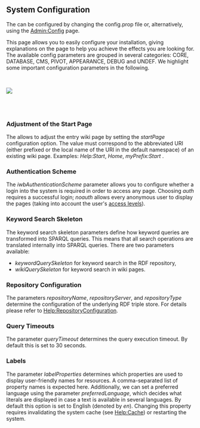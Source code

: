 == System Configuration ==

The {{PRODUCT}} can be configured by changing the config.prop file or, alternatively, using the [[Admin:Config]] page.  

This page allows you to easily configure your installation, giving explanations on the page to help you achieve the effects you are looking for.
The available config parameters are grouped in several categories: CORE, DATABASE, CMS, PIVOT, APPEARANCE, DEBUG and UNDEF. We highlight some important configuration parameters in the following.

<br/>


<img src="../images/help/config.png" />

<br/>
<br/>

=== Adjustment of the Start Page ===

The {{PRODUCT}} allows to adjust the entry wiki page by setting the ''startPage'' configuration option. The value must correspond to the abbreviated URI (either prefixed or the local name of the URI in the default namespace) of an existing wiki page. Examples: ''Help:Start'', ''Home'', ''myPrefix:Start'' .


=== Authentication Scheme ===

The ''iwbAuthenticationScheme'' parameter allows you to configure whether a login into the system is required in order to access any page. Choosing ''auth'' requires a successful login; ''noauth'' allows every anonymous user to display the pages (taking into account the user's [[Help:UserManagement| access levels]]).


=== Keyword Search Skeleton ===

The {{PRODUCT}} keyword search skeleton parameters define how keyword queries are transformed into SPARQL queries. This means that all search operations are translated internally into SPARQL queries. There are two parameters available:
* ''keywordQuerySkeleton'' for keyword search in the RDF repository,
* ''wikiQuerySkeleton'' for keyword search in wiki pages.


=== Repository Configuration ===

The parameters ''repositoryName'', ''repositoryServer'', and ''repositoryType'' determine the configuration of the underlying RDF triple store. For details please refer to [[Help:RepositoryConfiguration]].


=== Query Timeouts ===
The parameter ''queryTimeout'' determines the query execution timeout. By default this is set to 30 seconds.


=== Labels ===

The parameter ''labelProperties'' determines which properties are used to display user-friendly names for resources. A comma-separated list of property names is expected here. Additionally, we can set a preferred language using the parameter ''preferredLanguage'', which decides what literals are displayed in case a text is available in several languages. By default this option is set to English (denoted by ''en'').
Changing this property requires invalidating the system cache (see [[Help:Cache|Help:Cache]]) or restarting the system. 

 
